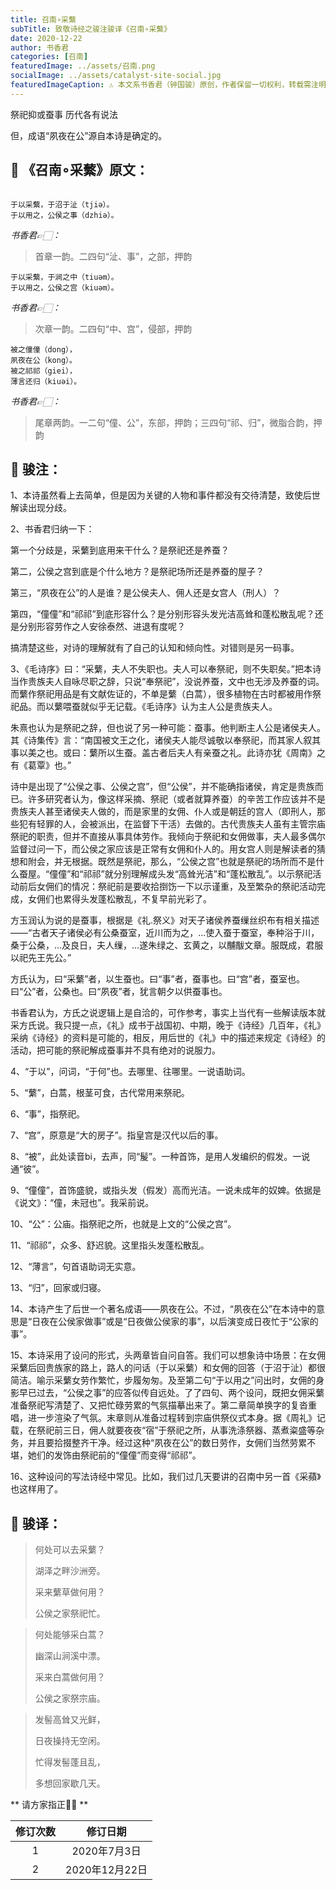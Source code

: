 ```yaml
---
title: 召南∘采蘩
subTitle: 致敬诗经之骏注骏译《召南∘采蘩》 
date: 2020-12-22 
author: 书香君
categories: [召南]
featuredImage: ../assets/召南.png
socialImage: ../assets/catalyst-site-social.jpg
featuredImageCaption: ⚠️️ 本文系书香君（钟国骏）原创，作者保留一切权利，转载需注明出处。
---
```


祭祀抑或蚕事
历代各有说法

但，成语“夙夜在公”源自本诗是确定的。

## 🌼 《召南∘采蘩》原文：
```

于以采蘩，于沼于沚（tjiə）。
于以用之，公侯之事（dzhiə）。

```
*书香君👉🏻：* 

> 首章一韵。二四句“沚、事”，之部，押韵

```
于以采蘩，于涧之中（tiuəm）。
于以用之，公侯之宫（kiuəm）。

```
*书香君👉🏻：* 

> 次章一韵。二四句“中、宫”，侵部，押韵

```
被之僮僮（dong），
夙夜在公（kong）。
被之祁祁（giei），
薄言还归（kiuəi）。

```
*书香君👉🏻：* 

> 尾章两韵。一二句“僮、公”，东部，押韵；三四句“祁、归”，微脂合韵，押韵

## 🍁️ 骏注：

1、本诗虽然看上去简单，但是因为关键的人物和事件都没有交待清楚，致使后世解读出现分歧。

2、书香君归纳一下：

第一个分歧是，采蘩到底用来干什么？是祭祀还是养蚕？

第二，公侯之宫到底是个什么地方？是祭祀场所还是养蚕的屋子？

第三，“夙夜在公”的人是谁？是公侯夫人、佣人还是女宫人（刑人）？

第四，“僮僮”和“祁祁”到底形容什么？是分别形容头发光洁高耸和蓬松散乱呢？还是分别形容劳作之人安徐泰然、进退有度呢？

搞清楚这些，对诗的理解就有了自己的认知和倾向性。对错则是另一码事。

3、《毛诗序》曰：“采蘩，夫人不失职也。夫人可以奉祭祀，则不失职矣。”把本诗当作贵族夫人自咏尽职之辞，只说“奉祭祀”，没说养蚕，文中也无涉及养蚕的词。而蘩作祭祀用品是有文献佐证的，不单是蘩（白蒿），很多植物在古时都被用作祭祀品。而以蘩喂蚕就似乎无记载。《毛诗序》认为主人公是贵族夫人。

朱熹也认为是祭祀之辞，但也说了另一种可能：蚕事。他判断主人公是诸侯夫人。其《诗集传》言：“南国被文王之化，诸侯夫人能尽诚敬以奉祭祀，而其家人叙其事以美之也。或曰：蘩所以生蚕。盖古者后夫人有亲蚕之礼。此诗亦犹《周南》之有《葛覃》也。”

诗中是出现了“公侯之事、公侯之宫”，但“公侯”，并不能确指诸侯，肯定是贵族而已。许多研究者认为，像这样采摘、祭祀（或者就算养蚕）的辛苦工作应该并不是贵族夫人甚至诸侯夫人做的，而是家里的女佣、仆人或是朝廷的宫人（即刑人，那些犯有轻罪的人，会被派出，在监督下干活）去做的。古代贵族夫人虽有主管宗庙祭祀的职责，但并不直接从事具体劳作。我倾向于祭祀和女佣做事，夫人最多偶尔监督过问一下，而公侯之家应该是正常有女佣和仆人的。用女宫人则是解读者的猜想和附会，并无根据。既然是祭祀，那么，“公侯之宫”也就是祭祀的场所而不是什么蚕屋。“僮僮”和“祁祁”就分别理解成头发“高耸光洁”和“蓬松散乱”。以示祭祀活动前后女佣们的情况：祭祀前是要收拾捯饬一下以示谨重，及至繁杂的祭祀活动完成，女佣们也累得头发蓬松散乱，不复早前光彩了。

方玉润认为说的是蚕事，根据是《礼.祭义》对天子诸侯养蚕缫丝织布有相关描述——“古者天子诸侯必有公桑蚕室，近川而为之，…使入蚕于蚕室，奉种浴于川，桑于公桑，…及良日，夫人缫，…遂朱绿之、玄黄之，以黼黻文章。服既成，君服以祀先王先公。”

方氏认为，曰“采蘩”者，以生蚕也。曰“事”者，蚕事也。曰“宫”者，蚕室也。曰“公”者，公桑也。曰“夙夜”者，犹言朝夕以供蚕事也。

书香君认为，方氏之说逻辑上是自洽的，可作参考，事实上当代有一些解读版本就采方氏说。我只提一点，《礼》成书于战国初、中期，晚于《诗经》几百年，《礼》采纳《诗经》的资料是可能的，相反，用后世的《礼》中的描述来规定《诗经》的活动，把可能的祭祀解成蚕事并不具有绝对的说服力。

4、“于以”，问词，“于何”也。去哪里、往哪里。一说语助词。

5、“蘩”，白蒿，根茎可食，古代常用来祭祀。

6、“事”，指祭祀。

7、“宫”，原意是“大的房子”。指皇宫是汉代以后的事。

8、“被”，此处读音bi，去声，同“髲”。一种首饰，是用人发编织的假发。一说通“彼”。

9、“僮僮”，首饰盛貌，或指头发（假发）高而光洁。一说未成年的奴婢。依据是《说文》：“僮，未冠也”。我采前说。

10、“公”：公庙。指祭祀之所，也就是上文的“公侯之宫”。

11、“祁祁”，众多、舒迟貌。这里指头发蓬松散乱。

12、“薄言”，句首语助词无实意。

13、“归”，回家或归寝。

14、本诗产生了后世一个著名成语——夙夜在公。不过，“夙夜在公”在本诗中的意思是“日夜在公侯家做事”或是“日夜做公侯家的事”，以后演变成日夜忙于“公家的事”。

15、本诗采用了设问的形式，头两章皆自问自答。我们可以想象诗中场景：在女佣采蘩后回贵族家的路上，路人的问话（于以采蘩）和女佣的回答（于沼于沚）都很简洁。喻示采蘩女劳作繁忙，步履匆匆。及至第二句“于以用之”问出时，女佣的身影早已过去，“公侯之事”的应答似传自远处。了了四句、两个设问，既把女佣采蘩准备祭祀写清楚了、又把忙碌劳累的气氛描摹出来了。第二章简单换字的复沓重唱，进一步渲染了气氛。末章则从准备过程转到宗庙供祭仪式本身。据《周礼》记载，在祭祀前三日，佣人就要夜夜“宿”于祭祀之所，从事洗涤祭器、蒸煮粢盛等杂务，并且要拾掇整齐干净。经过这种“夙夜在公”的数日劳作，女佣们当然劳累不堪，她们的发饰由祭祀前的“僮僮”而变得“祁祁”。

16、这种设问的写法诗经中常见。比如，我们过几天要讲的召南中另一首《采蘋》也这样用了。

## 🍁️ 骏译：

> 何处可以去采蘩？
> 
> 湖泽之畔沙洲旁。
> 
> 采来蘩草做何用？
> 
> 公侯之家祭祀忙。

> 何处能够采白蒿？
> 
> 幽深山涧溪中漂。
> 
> 采来白蒿做何用？
> 
> 公侯之家祭宗庙。

> 发髻高耸又光鲜，
> 
> 日夜操持无空闲。
> 
> 忙得发髻蓬且乱，
> 
> 多想回家歇几天。

** 请方家指正🙏🏻 **

| 修订次数      | 修订日期 | 
|   :----: |    :----:   | 
| 1    | 2020年7月3日       | 
| 2    | 2020年12月22日       | 
